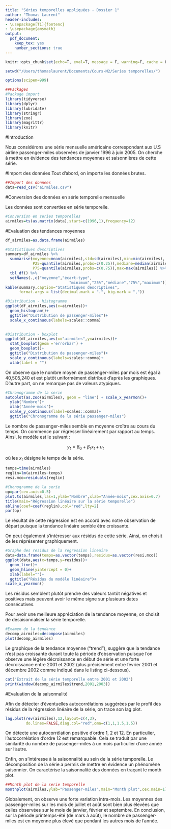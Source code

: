 ```yaml
---
title: "Séries temporelles appliquées - Dossier 1"
author: "Thomas Laurent"
header-includes:
- \usepackage[T1]{fontenc}
- \usepackage{amsmath}
output: 
  pdf_document: 
    keep_tex: yes
    number_sections: true
---
```


```r
knitr::opts_chunk$set(echo=T, eval=T, message = F, warning=F, cache = F, fig=TRUE)

setwd("/Users/thomaslaurent/Documents/Cours-M2/Series temporelles/")

options(scipen=999)
```

```r
##Packages
#Package import
library(tidyverse)
library(dplyr)
library(lubridate)
library(stringr)
library(zoo)
library(magrittr)
library(knitr)
```

#Introduction

Nous considérons une série mensuelle américaine correspondant aux U.S airline passenger-miles observées de janvier 1996 à juin 2005. On cherche à mettre en évidence des tendances moyennes et saisonnières de cette série.

#Import des données
Tout d'abord, on importe les données brutes.
```r
##Import des donnees
data=read_csv("airmiles.csv")
```

#Conversion des données en série temporelle mensuelle

Les données sont converties en série temporelle.
```r
#Conversion en series temporelles
airmiles=ts(as.matrix(data),start=c(1996,1),frequency=12)
```

#Evaluation des tendances moyennes
```r
df_airmiles=as.data.frame(airmiles)

#Statistiques descriptives
summary=df_airmiles %>% 
  summarise(moyenne=mean(airmiles),std=sd(airmiles),min=min(airmiles),
            P25=quantile(airmiles,probs=c(0.25)),mediane=median(airmiles),
            P75=quantile(airmiles,probs=c(0.75)),max=max(airmiles)) %>% 
  tbl_df() %>% 
  setNames(.,c("moyenne","écart-type",
                            "minimum","25%","médiane","75%","maximum"))
kable(summary,caption="Statistiques descriptives",
      format.args = list(decimal.mark = ".", big.mark = ","))

#Distribution - histogramme
ggplot(df_airmiles,aes(x=airmiles))+
  geom_histogram()+
  ggtitle("Distribution de passenger-miles")+
  scale_x_continuous(labels=scales::comma)
  
```

```r
#Distribution - boxplot
ggplot(df_airmiles,aes(x="airmiles",y=airmiles))+
  stat_boxplot(geom ='errorbar') +
  geom_boxplot()+
  ggtitle("Distribution de passenger-miles")+
  scale_y_continuous(labels=scales::comma)+
  xlab(label = "")
```


On observe que le nombre moyen de passenger-miles par mois est égal à 40,505,240 et est plutôt uniformément distribué d'après les graphiques. D'autre part, on ne remarque pas de valeurs atypiques.


```r
#Chronogramme de la serie
autoplot(as.zoo(airmiles), geom = "line") + scale_x_yearmon()+
  ylab("Nombre")+
  xlab("Année-mois")+
  scale_y_continuous(label=scales::comma)+
  ggtitle("Chronogramme de la série passenger-miles")
```


Le nombre de passenger-miles semble en moyenne croître au cours du temps. On commence par régresser linéairement par rapport au temps. Ainsi, le modèle est le suivant :

$$y_{t}=\beta_{0}+\beta_{1}x_{t}+u_{t}$$

où les $x_{t}$ désigne le temps de la série.

```r
temps=time(airmiles)
reglin=lm(airmiles~temps)
resi.mco=residuals(reglin)

#Chonogramme de la serie
op=par(cex.axis=0.5)
plot.ts(airmiles,las=1,ylab="Nombre",xlab="Année-mois",cex.axis=0.7)
title(main="Régression linéaire sur la série temporelle")
abline(coef=coef(reglin),col="red",lty=2)
par(op)
```
Le résultat de cette régression est en accord avec notre observation de départ puisque la tendance linéaire semble être croissante.

On peut également s'intéresser aux résidus de cette série. Ainsi, on choisit de les réprésenter graphiquement.

```r
#Graphe des residus de la regression lineaire
data=data.frame(temps=as.vector(temps),residus=as.vector(resi.mco))
ggplot(data,aes(x=temps,y=residus))+
  geom_line()+
  geom_hline(yintercept = 0)+
  xlab(label="")+
  ggtitle("Résidus du modèle linéaire")+
scale_x_yearmon()
```

Les résidus semblent plutôt prendre des valeurs tantôt négatives et positives mais peuvent avoir le même signe sur plusieurs dates consécutives.

Pour avoir une meilleure appréciation de la tendance moyenne, on choisit de désaisonnaliser la série temporelle.
```r
#Examen de la tendance
decomp_airmiles=decompose(airmiles)
plot(decomp_airmiles)

```

Le graphique de la tendance moyenne ("trend"), suggère que la tendance n'est pas croissante durant toute la période d'observation puisque l'on observe une légère décroissance en début de série et une forte décroissance entre 2001 et 2002 (plus précisément entre février 2001 et décembre 2002 comme indiqué dans le listing ci-dessous).

```r
cat("Extrait de la série temporelle entre 2001 et 2002")
print(window(decomp_airmiles$trend,2001,2003))
```

#Evaluation de la saisonnalité

Afin de détecter d'éventuelles autocorrélations suggérées par le profil des résidus de la régression linéaire de la série, on trace son lag plot.
```r
lag.plot(rev(airmiles),12,layout=c(4,3),
         do.lines=FALSE,diag.col="red",oma=c(1,1,1.5,1.5))
```

On détecte une autocorrélation positive d'ordre 1, 2 et 12. En particulier, l'autocorrélation d'ordre 12 est remarquable. Cela se traduit par une similarité du nombre de passenger-miles à un mois particulier d'une année sur l'autre.

Enfin, on s'intéresse à la saisonnalité au sein de la série temporelle. Le décomposition de la série a permis de mettre en évidence un phénomène saisonnier. On caractérise la saisonnalité des données en traçant le month plot.

```r
##Month plot de la serie temporelle
monthplot(airmiles,ylab="Passenger-miles",main="Month plot",cex.main=1)
```

Globalement, on observe une forte variation intra-mois. Les moyennes des passenger-miles sur les mois de juillet et août sont bien plus élevées que celles observées sur le mois de janvier, février et septembre. En conclusion, sur la période printemps-été (de mars à août), le nombre de passenger-miles est en moyenne plus élevé que pendant les autres mois de l'année.